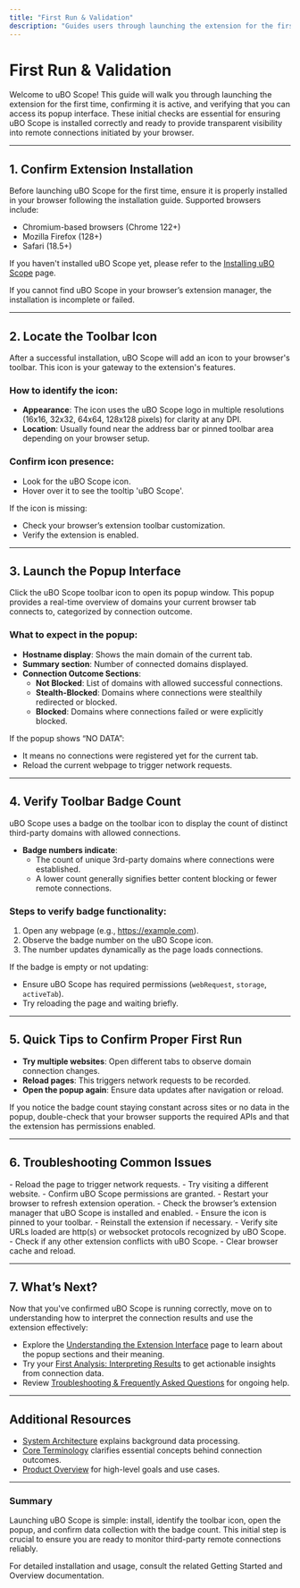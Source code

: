 ```yaml
---
title: "First Run & Validation"
description: "Guides users through launching the extension for the first time, checking activation, recognizing the toolbar icon, and verifying the popup appears as expected. Includes quick tips for confirming proper installation via the badge and popup interface."
---
```


# First Run & Validation

Welcome to uBO Scope! This guide will walk you through launching the extension for the first time, confirming it is active, and verifying that you can access its popup interface. These initial checks are essential for ensuring uBO Scope is installed correctly and ready to provide transparent visibility into remote connections initiated by your browser.

---

## 1. Confirm Extension Installation

Before launching uBO Scope for the first time, ensure it is properly installed in your browser following the installation guide. Supported browsers include:

- Chromium-based browsers (Chrome 122+)
- Mozilla Firefox (128+)
- Safari (18.5+)

If you haven't installed uBO Scope yet, please refer to the [Installing uBO Scope](./installing-extension) page.

<Check>
If you cannot find uBO Scope in your browser’s extension manager, the installation is incomplete or failed.
</Check>

---

## 2. Locate the Toolbar Icon

After a successful installation, uBO Scope will add an icon to your browser's toolbar. This icon is your gateway to the extension's features.

### How to identify the icon:

- **Appearance**: The icon uses the uBO Scope logo in multiple resolutions (16x16, 32x32, 64x64, 128x128 pixels) for clarity at any DPI.
- **Location**: Usually found near the address bar or pinned toolbar area depending on your browser setup.

### Confirm icon presence:

- Look for the uBO Scope icon.
- Hover over it to see the tooltip 'uBO Scope'.

If the icon is missing:

- Check your browser’s extension toolbar customization.
- Verify the extension is enabled.

---

## 3. Launch the Popup Interface

Click the uBO Scope toolbar icon to open its popup window. This popup provides a real-time overview of domains your current browser tab connects to, categorized by connection outcome.

### What to expect in the popup:

- **Hostname display**: Shows the main domain of the current tab.
- **Summary section**: Number of connected domains displayed.
- **Connection Outcome Sections**:
  - **Not Blocked**: List of domains with allowed successful connections.
  - **Stealth-Blocked**: Domains where connections were stealthily redirected or blocked.
  - **Blocked**: Domains where connections failed or were explicitly blocked.

If the popup shows “NO DATA”:

- It means no connections were registered yet for the current tab.
- Reload the current webpage to trigger network requests.

---

## 4. Verify Toolbar Badge Count

uBO Scope uses a badge on the toolbar icon to display the count of distinct third-party domains with allowed connections.

- **Badge numbers indicate**:
  - The count of unique 3rd-party domains where connections were established.
  - A lower count generally signifies better content blocking or fewer remote connections.

### Steps to verify badge functionality:

1. Open any webpage (e.g., https://example.com).
2. Observe the badge number on the uBO Scope icon.
3. The number updates dynamically as the page loads connections.

If the badge is empty or not updating:

- Ensure uBO Scope has required permissions (`webRequest`, `storage`, `activeTab`).
- Try reloading the page and waiting briefly.

---

## 5. Quick Tips to Confirm Proper First Run

- **Try multiple websites**: Open different tabs to observe domain connection changes.
- **Reload pages**: This triggers network requests to be recorded.
- **Open the popup again**: Ensure data updates after navigation or reload.

<Tip>
If you notice the badge count staying constant across sites or no data in the popup, double-check that your browser supports the required APIs and that the extension has permissions enabled.
</Tip>

---

## 6. Troubleshooting Common Issues

<AccordionGroup title="Common First Run Issues">
<Accordion title="Popup shows NO DATA after page load">
- Reload the page to trigger network requests.
- Try visiting a different website.
- Confirm uBO Scope permissions are granted.
- Restart your browser to refresh extension operation.
</Accordion>
<Accordion title="Toolbar icon missing or unresponsive">
- Check the browser’s extension manager that uBO Scope is installed and enabled.
- Ensure the icon is pinned to your toolbar.
- Reinstall the extension if necessary.
</Accordion>
<Accordion title="Badge count does not update">
- Verify site URLs loaded are http(s) or websocket protocols recognized by uBO Scope.
- Check if any other extension conflicts with uBO Scope.
- Clear browser cache and reload.
</Accordion>
</AccordionGroup>

---

## 7. What’s Next?

Now that you've confirmed uBO Scope is running correctly, move on to understanding how to interpret the connection results and use the extension effectively:

- Explore the [Understanding the Extension Interface](../basic-usage-config/understanding-extension-ui) page to learn about the popup sections and their meaning.
- Try your [First Analysis: Interpreting Results](../basic-usage-config/first-analysis) to get actionable insights from connection data.
- Review [Troubleshooting & Frequently Asked Questions](../basic-usage-config/troubleshooting-install) for ongoing help.

---

## Additional Resources

- [System Architecture](../../overview/architecture-core-concepts/system-architecture) explains background data processing.
- [Core Terminology](../../overview/architecture-core-concepts/core-terminology) clarifies essential concepts behind connection outcomes.
- [Product Overview](../../overview/introduction-value/product-overview) for high-level goals and use cases.

---

### Summary
Launching uBO Scope is simple: install, identify the toolbar icon, open the popup, and confirm data collection with the badge count. This initial step is crucial to ensure you are ready to monitor third-party remote connections reliably.

For detailed installation and usage, consult the related Getting Started and Overview documentation.